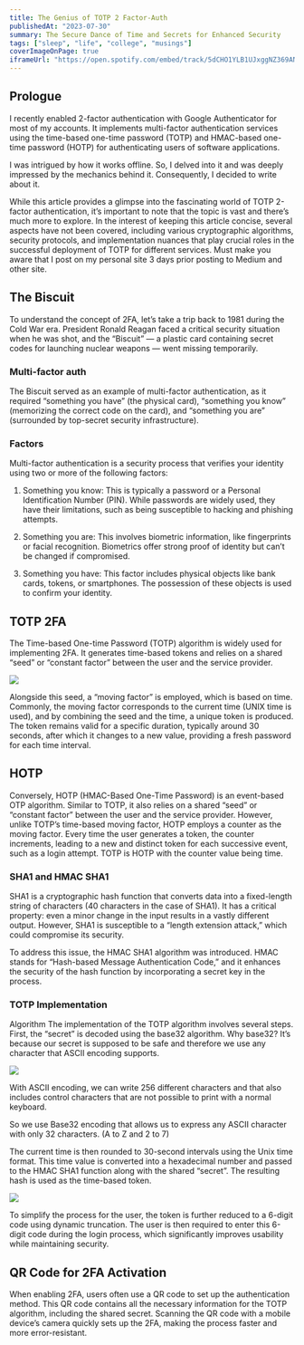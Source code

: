 ```yaml
---
title: The Genius of TOTP 2 Factor-Auth
publishedAt: "2023-07-30"
summary: The Secure Dance of Time and Secrets for Enhanced Security
tags: ["sleep", "life", "college", "musings"]
coverImageOnPage: true
iframeUrl: "https://open.spotify.com/embed/track/5dCHO1YLB1UJxggNZ369AN?utm_source=generator"
---
```


## Prologue

I recently enabled 2-factor authentication with Google Authenticator for most of
my accounts. It implements multi-factor authentication services using the
time-based one-time password (TOTP) and HMAC-based one-time password (HOTP) for
authenticating users of software applications.

I was intrigued by how it works offline. So, I delved into it and was deeply
impressed by the mechanics behind it. Consequently, I decided to write about it.

<LinkPreview
  imageUrl="/blog/2fa/google.webp"
  title="The Genius of TOTP 2 Factor-Auth"
  description="The Secure Dance of Time and Secrets for Enhanced Security"
  link="https://rikiphukon.medium.com/the-genius-of-totp-2-factor-auth-12006e75836a"
/>

<Alert>
  While this article provides a glimpse into the fascinating world of TOTP
  2-factor authentication, it’s important to note that the topic is vast and
  there’s much more to explore. In the interest of keeping this article concise,
  several aspects have not been covered, including various cryptographic
  algorithms, security protocols, and implementation nuances that play crucial
  roles in the successful deployment of TOTP for different services.
</Alert>

<Alert>
  Must make you aware that I post on my personal site 3 days prior posting to
  Medium and other site.
</Alert>

## The Biscuit

To understand the concept of 2FA, let’s take a trip back to 1981 during the Cold
War era. President Ronald Reagan faced a critical security situation when he was
shot, and the “Biscuit” — a plastic card containing secret codes for launching
nuclear weapons — went missing temporarily.

### Multi-factor auth

The Biscuit served as an example of multi-factor authentication, as it required
“something you have” (the physical card), “something you know” (memorizing the
correct code on the card), and “something you are” (surrounded by top-secret
security infrastructure).

### Factors

Multi-factor authentication is a security process that verifies your identity
using two or more of the following factors:

1. Something you know: This is typically a password or a Personal Identification
   Number (PIN). While passwords are widely used, they have their limitations,
   such as being susceptible to hacking and phishing attempts.
2. Something you are: This involves biometric information, like fingerprints or
   facial recognition. Biometrics offer strong proof of identity but can’t be
   changed if compromised.

3. Something you have: This factor includes physical objects like bank cards,
   tokens, or smartphones. The possession of these objects is used to confirm
   your identity.

## TOTP 2FA

The Time-based One-time Password (TOTP) algorithm is widely used for
implementing 2FA. It generates time-based tokens and relies on a shared “seed”
or “constant factor” between the user and the service provider.

<Image width={600} height={400} src="/blog/2fa/hmac.webp" />

Alongside this seed, a “moving factor” is employed, which is based on time.
Commonly, the moving factor corresponds to the current time (UNIX time is used),
and by combining the seed and the time, a unique token is produced. The token
remains valid for a specific duration, typically around 30 seconds, after which
it changes to a new value, providing a fresh password for each time interval.

## HOTP

Conversely, HOTP (HMAC-Based One-Time Password) is an event-based OTP algorithm.
Similar to TOTP, it also relies on a shared “seed” or “constant factor” between
the user and the service provider. However, unlike TOTP’s time-based moving
factor, HOTP employs a counter as the moving factor. Every time the user
generates a token, the counter increments, leading to a new and distinct token
for each successive event, such as a login attempt. TOTP is HOTP with the
counter value being time.

### SHA1 and HMAC SHA1

SHA1 is a cryptographic hash function that converts data into a fixed-length
string of characters (40 characters in the case of SHA1). It has a critical
property: even a minor change in the input results in a vastly different output.
However, SHA1 is susceptible to a “length extension attack,” which could
compromise its security.

To address this issue, the HMAC SHA1 algorithm was introduced. HMAC stands for
“Hash-based Message Authentication Code,” and it enhances the security of the
hash function by incorporating a secret key in the process.

### TOTP Implementation

Algorithm The implementation of the TOTP algorithm involves several steps.
First, the “secret” is decoded using the base32 algorithm. Why base32? It’s
because our secret is supposed to be safe and therefore we use any character
that ASCII encoding supports.

<Image width={600} height={400} src="/blog/2fa/table.webp" />

With ASCII encoding, we can write 256 different characters and that also
includes control characters that are not possible to print with a normal
keyboard.

So we use Base32 encoding that allows us to express any ASCII character with
only 32 characters. (A to Z and 2 to 7)

The current time is then rounded to 30-second intervals using the Unix time
format. This time value is converted into a hexadecimal number and passed to the
HMAC SHA1 function along with the shared “secret”. The resulting hash is used as
the time-based token.

<Image width={600} height={400} src="/blog/2fa/base.webp" />

To simplify the process for the user, the token is further reduced to a 6-digit
code using dynamic truncation. The user is then required to enter this 6-digit
code during the login process, which significantly improves usability while
maintaining security.

## QR Code for 2FA Activation

When enabling 2FA, users often use a QR code to set up the authentication
method. This QR code contains all the necessary information for the TOTP
algorithm, including the shared secret. Scanning the QR code with a mobile
device’s camera quickly sets up the 2FA, making the process faster and more
error-resistant.